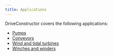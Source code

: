 ```yaml
---
title: Applications
---
```


DriveConstructor covers the following applications:
- [Pumps](/docs/textbook/applications/pumps)
- [Conveyors](/docs/textbook/applications/conveyors)
- [Wind and tidal turbines](/docs/textbook/applications/turbines)
- [Winches and winders](/docs/textbook/applications/winches)
